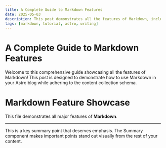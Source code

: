 ```yaml
---
title: A Complete Guide to Markdown Features
date: 2025-05-03
description: This post demonstrates all the features of Markdown, including headers, lists, images, links, code blocks, tables, and more, formatted for an Astro blog.
tags: [markdown, tutorial, astro, writing]
---
```



# A Complete Guide to Markdown Features

Welcome to this comprehensive guide showcasing all the features of Markdown! This post is designed to demonstrate how to use Markdown in your Astro blog while adhering to the content collection schema.

# Markdown Feature Showcase

This file demonstrates all major features of **Markdown**.

---

<Summary>
  This is a key summary point that deserves emphasis. The Summary component 
  makes important points stand out visually from the rest of your content.
</Summary>

